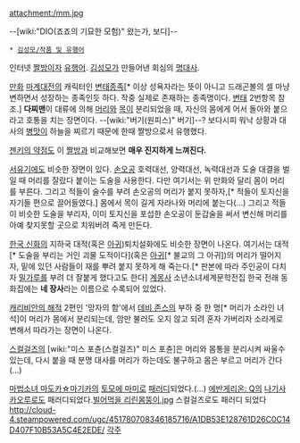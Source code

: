 attachment:/mm.jpg

--[wiki:"DIO(죠죠의 기묘한 모험)" 왔는가, 보디]--

 * [[김성모/작품 및 유행어]]

인터넷 [[짤방]]이자 [[유행어]]. [[김성모]]가 만들어낸 회심의 [[명대사]].

[[만화]] [[마계대전]]의 캐릭터인 [[변태]]종족[* 이상 성욕자라는 뜻이 아니고 드래곤볼의 셀 마냥 변하면서 성장하는 종족인듯 하다. 작중 실제로 존재하는 종족명이다. [[변태]] 2번항목 참조.] '''다찌맨'''이 대류에 의해 [[머리]]와 [[목]]이 분리되었을 때, 자신의 몸에게 어서 돌아와 붙으라고 호통을 치는 장면이다. --[wiki:"버기(원피스)" 버기]--? 보다시피 워낙 상황과 대사의 [[병맛]]이 하늘을 찌르기 때문에 한때 짤방으로서 유행했다.

[[젠키의 약점]]도 이 [[짤방]]과 비교해보면 '''매우 진지하게 느껴진다.'''

[[서유기]]에도 비슷한 장면이 있다. [[손오공]] 호력대선, 양력대선, 녹력대선과 도술 대결을 벌일 때 머리를 잘랐다 붙이는 도술을 사용한다. 다만 여기서는 위 만화와 달리 몸이 머리를 부른다. 그리고 적들이 술수를 부려 손오공의 머리가 붙지 못하자,[* 적들이 토지신을 자기들 편으로 끌어들였다.] 몸에서 목이 길게 자라나와 머리에 붙는다(...) 그리고 적들이 비슷한 도술을 부리자, 이미 토지신을 포섭한 손오공이 둔갑술을 써서 변신해 머리를 아예 찾지못할 곳으로 치워버려 죽게 만든다.

[[한국 신화]]의 지하국 대적(혹은 [[아귀]])퇴치설화에도 비슷한 장면이 나온다. 여기서는 대적[* 도술을 부리는 거인 괴물 도적이다](혹은 [[아귀]][* 불교의 그 아귀])의 머리가 떨어지자, 밑에 있던 사람들이 재를 뿌려 붙지 못하게 해 죽는다.[* 판본에 따라 주인공이 다치자 [[밀가루]]를 부려 더 잘붙게 했다고도 한다] [[계몽사]] 소년소녀세계문학전집 한국 전래 동화집에는 '''네 장사'''라는 이름으로 수록되어 있었다.

[[캐리비안의 해적]] 2편인 '망자의 함'에서 [[데비 존스]]의 부하 중 한 명[* 머리가 소라인 녀석]이 머리가 몸에서 분리되는데, 암만 불러도 오지 않고 되려 혼자 가버리자 소라게로 변해서 따라가는 장면이 나온다.

[[스컬걸즈]]의 [wiki:"미스 포츈(스컬걸즈)" 미스 포츈]은 머리와 몸통을 분리시켜 싸울수 있는데, 다시 붙을 때 분명 대사를 머리가 하는데도 불구하고 몸은 부르고 머리가 간다(...)

[[마법소녀 마도카☆마기카]]의 [[토모에 마미]]로 [http://bbs2.ruliweb.daum.net/gaia/do/ruliweb/family/217/read?articleId=15622855&bbsId=G005&itemId=64&pageIndex=1 패러디]되었다.(...)
[[에반게리온: Q]]의 [[나기사 카오루]]로도 패러디되었다.[http://bbs2.ruliweb.daum.net/gaia/do/ruliweb/default/read?articleId=18124740&bbsId=G005&itemId=64 빌어먹을 리린몸뚱이.jpg]
스컬걸즈로도 패러디 되었다 http://cloud-4.steampowered.com/ugc/451780708346185716/A1DB53E128761D26C0C14D407F10B53A5C4E2EDE/
[[각주]]
